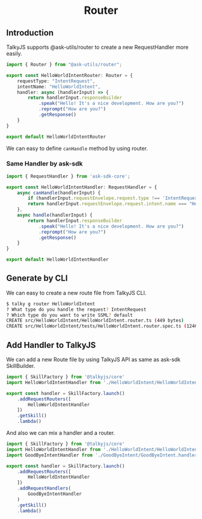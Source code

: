 ---
---

<h1 align="center">Router</h1>

## Introduction
TalkyJS supports @ask-utils/router to create a new RequestHandler more easily.

```typescript
import { Router } from "@ask-utils/router";

export const HelloWorldIntentRouter: Router = {
    requestType: "IntentRequest",
    intentName: "HelloWorldIntent",
    handler: async (handlerInput) => {
        return handlerInput.responseBuilder
            .speak("Hello! It's a nice development. How are you?")
            .reprompt("How are you?")
            .getResponse()
    }
}

export default HelloWorldIntentRouter
```

We can easy to define `canHandle` method by using router.

### Same Handler by ask-sdk

```typescript
import { RequestHandler } from 'ask-sdk-core';

export const HelloWorldIntentHandler: RequestHandler = {
    async canHandle(handlerInput) {
        if (handlerInput.requestEnvelope.request.type !== 'IntentRequest') return false       
        return handlerInput.requestEnvelope.request.intent.name === "HelloWorldIntent"
    },
    async handle(handlerInput) {
        return handlerInput.responseBuilder
            .speak("Hello! It's a nice development. How are you?")
            .reprompt("How are you?")
            .getResponse()
    }
}

export default HelloWorldIntentHandler
```


## Generate by CLI

We can easy to create a new route file from TalkyJS CLI.

```sh
$ talky g router HelloWorldIntent
? What type do you handle the request? IntentRequest
? Which type do you want to write SSML? default
CREATE src/HelloWorldIntent/HelloWorldIntent.router.ts (449 bytes)
CREATE src/HelloWorldIntent/tests/HelloWorldIntent.router.spec.ts (1246 bytes)
```


## Add Handler to TalkyJS

We can add a new Route file by using TalkyJS API as same as ask-sdk SkillBuilder.

```typescript
import { SkillFactory } from '@talkyjs/core'
import HelloWorldIntentHandler from './HelloWorldIntent/HelloWorldIntent.router'

export const handler = SkillFactory.launch()
    .addRequestRouters([
        HelloWorldIntentHandler
    ])
    .getSkill()
    .lambda()
```

And also we can mix a handler and a router.

```typescript
import { SkillFactory } from '@talkyjs/core'
import HelloWorldIntentHandler from './HelloWorldIntent/HelloWorldIntent.router'
import GoodByeIntentHandler from './GoodByeIntent/GoodByeIntent.handler'

export const handler = SkillFactory.launch()
    .addRequestRouters([
        HelloWorldIntentHandler
    ])
    .addRequestHandlers(
        GoodByeIntentHandler
    )
    .getSkill()
    .lambda()
```